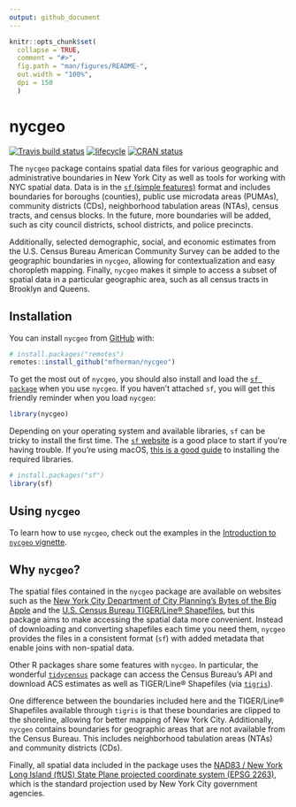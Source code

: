 ```yaml
---
output: github_document
---
```


<!-- README.md is generated from README.Rmd. Please edit that file -->

```r
knitr::opts_chunk$set(
  collapse = TRUE,
  comment = "#>",
  fig.path = "man/figures/README-",
  out.width = "100%",
  dpi = 150
  )
```
# nycgeo

[![Travis build status](https://travis-ci.org/mfherman/nycgeo.svg?branch=master)](https://travis-ci.org/mfherman/nycgeo)
[![lifecycle](https://img.shields.io/badge/lifecycle-experimental-orange.svg)](https://www.tidyverse.org/lifecycle/#experimental)
[![CRAN status](https://www.r-pkg.org/badges/version/nycgeo)](https://cran.r-project.org/package=nycgeo)
  
The `nycgeo` package contains spatial data files for various geographic and administrative boundaries in New York City as well as tools for working with NYC spatial data. Data is in the [`sf` (simple features)](https://r-spatial.github.io/sf/) format and includes boundaries for boroughs (counties), public use microdata areas (PUMAs), community districts (CDs), neighborhood tabulation areas (NTAs), census tracts, and census blocks. In the future, more boundaries will be added, such as city council districts, school districts, and police precincts.

Additionally, selected demographic, social, and economic estimates from the U.S. Census Bureau American Community Survey can be added to the geographic boundaries in `nycgeo`, allowing for contextualization and easy choropleth mapping. Finally, `nycgeo` makes it simple to access a subset of spatial data in a particular geographic area, such as all census tracts in Brooklyn and Queens.

## Installation

You can install `nycgeo` from [GitHub](https://https://github.com/mfherman/nycgeo) with:

``` r
# install.packages("remotes")
remotes::install_github("mfherman/nycgeo")
```

To get the most out of `nycgeo`, you should also install and load the [`sf package`](https://r-spatial.github.io/sf/) when you use `nycgeo`. If you haven't attached `sf`, you will get this friendly reminder when you load `nycgeo`:

```r
library(nycgeo)
```

Depending on your operating system and available libraries, `sf` can be tricky to install the first time. The [`sf` website](https://r-spatial.github.io/sf/index.html#installing) is a good place to start if you're having trouble. If you're using macOS, [this is a good guide](https://medium.com/@jinwujour/mapping-with-r-on-mac-installation-8c8ef997c6c2) to installing the required libraries.

``` r
# install.packages("sf")
library(sf)
```
## Using `nycgeo`

To learn how to use `nycgeo`, check out the examples in the [Introduction to `nycgeo` vignette](articles/nycgeo.html).

## Why `nycgeo`?

The spatial files contained in the `nycgeo` package are available on websites such as the [New York City Department of City Planning's Bytes of the Big Apple](https://www1.nyc.gov/site/planning/data-maps/open-data.page#district_political) and the [U.S. Census Bureau TIGER/Line® Shapefiles](https://www.census.gov/geo/maps-data/data/tiger-line.html), but this package aims to make accessing the spatial data more convenient. Instead of downloading and converting shapefiles each time you need them, `nycgeo` provides the files in a consistent format (`sf`) with added metadata that enable joins with non-spatial data.

Other R packages share some features with `nycgeo`. In particular, the wonderful [`tidycensus`](https://walkerke.github.io/tidycensus/) package can access the Census Bureau's API and download ACS estimates as well as TIGER/Line® Shapefiles (via [`tigris`](https://github.com/walkerke/tigris)). 

One difference between the boundaries included here and the TIGER/Line® Shapefiles available through `tigris` is that these boundaries are clipped to the shoreline, allowing for better mapping of New York City. Additionally, `nycgeo` contains boundaries for geographic areas that are not available from the Census Bureau. This includes neighborhood tabulation areas (NTAs) and community districts (CDs).

Finally, all spatial data included in the package uses the [NAD83 / New York Long Island (ftUS) State Plane projected coordinate system (EPSG 2263)](https://epsg.io/2263), which is the standard projection used by New York City government agencies.
